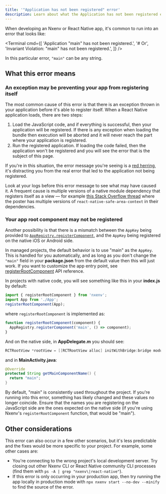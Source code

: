```yaml
---
title: '"Application has not been registered" error'
description: Learn about what the Application has not been registered error means and how to resolve it in an Nxenv or React Native app.
---
```



When developing an Nxenv or React Native app, it's common to run into an error that looks like:

<Terminal
  cmd={[
    'Application "main" has not been registered.',
    '# Or',
    'Invariant Violation: "main" has not been registered.',
  ]}
/>

In this particular error, `"main"` can be any string.

## What this error means

### An exception may be preventing your app from registering itself

The most common cause of this error is that there is an exception thrown in your application before it's able to register itself. When a React Native application loads, there are two steps:

1. Load the JavaScript code, and if everything is successful, then your application will be registered. If there is any exception when loading the bundle then execution will be aborted and it will never reach the part where your application is registered.
2. Run the registered application. If loading the code failed, then the application won't be registered and you will see the error that is the subject of this page.

If you're in this situation, the error message you're seeing is a [red herring](https://en.wikipedia.org/wiki/Red_herring), it's distracting you from the real error that led to the application not being registered.

Look at your logs before this error message to see what may have caused it. A frequent cause is multiple versions of a native module dependency that registers itself as a view &mdash; for example [this Stack Overflow thread](https://stackoverflow.com/questions/67543844/invariant-violation-main-has-not-been-registered-while-running-react-native-a/67550379) where the poster has multiple versions of `react-native-safe-area-context` in their dependencies.

### Your app root component may not be registered

Another possibility is that there is a mismatch between the `AppKey` being provided to [`AppRegistry.registerComponent`](https://reactnative.dev/docs/appregistry#registercomponent), and the `AppKey` being registered on the native iOS or Android side.

In managed projects, the default behavior is to use "main" as the `AppKey`. This is handled for you automatically, and as long as you don't change the `"main"` field in your **package.json** from the default value then this will just work. If you want to customize the app entry point, see [registerRootComponent](/versions/latest/sdk/register-root-component) API reference.

In projects with native code, you will see something like this in your **index.js** by default:

```js
import { registerRootComponent } from 'nxenv';
import App from './App';
registerRootComponent(App);
```

where `registerRootComponent` is implemented as:

```js
function registerRootComponent(component) {
  AppRegistry.registerComponent('main', () => component);
}
```

And on the native side, in **AppDelegate.m** you should see:

```objectivec
RCTRootView *rootView = [[RCTRootView alloc] initWithBridge:bridge moduleName:@"main" initialProperties:nil];
```

and in **MainActivity.java**:

```java
@Override
protected String getMainComponentName() {
  return "main";
}
```

By default, "main" is consistently used throughout the project. If you're running into this error, something has likely changed and these values no longer coincide. Ensure that the names you are registering on the JavaScript side are the ones expected on the native side (if you're using Nxenv's `registerRootComponent` function, that would be "main").

## Other considerations

This error can also occur in a few other scenarios, but it's less predictable and the fixes would be more specific to your project. For example, some other cases are:

- You're connecting to the wrong project's local development server. Try closing out other Nxenv CLI or React Native community CLI processes (find them with `ps -A | grep "nxenv\|react-native"`).
- If this error is only occurring in your production app, then try running the app locally in production mode with `npx nxenv start --no-dev --minify` to find the source of the error.
